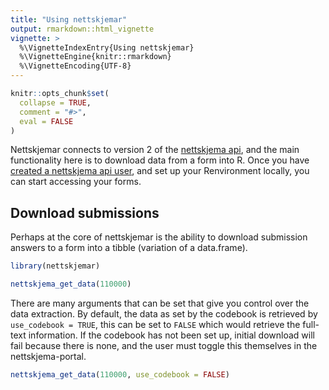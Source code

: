 ```yaml
---
title: "Using nettskjemar"
output: rmarkdown::html_vignette
vignette: >
  %\VignetteIndexEntry{Using nettskjemar}
  %\VignetteEngine{knitr::rmarkdown}
  %\VignetteEncoding{UTF-8}
---
```


```r
knitr::opts_chunk$set(
  collapse = TRUE,
  comment = "#>",
  eval = FALSE
)
```

Nettskjemar connects to version 2 of the [nettskjema api](https://nettskjema.no/), and the main functionality here is to download data from a form into R.
Once you have [created a nettskjema api user](auth_setup.html), and set up your Renvironment locally, you can start accessing your forms.

## Download submissions
Perhaps at the core of nettskjemar is the ability to download submission answers to a form into a tibble (variation of a data.frame). 

```r
library(nettskjemar)

nettskjema_get_data(110000)
```

There are many arguments that can be set that give you control over the data extraction. 
By default, the data as set by the codebook is retrieved by `use_codebook = TRUE`, this can be set to `FALSE` which would retrieve the full-text information.
If the codebook has not been set up, initial download will fail because there is none, and the user must toggle this themselves in the nettskjema-portal. 

```r
nettskjema_get_data(110000, use_codebook = FALSE)
```



